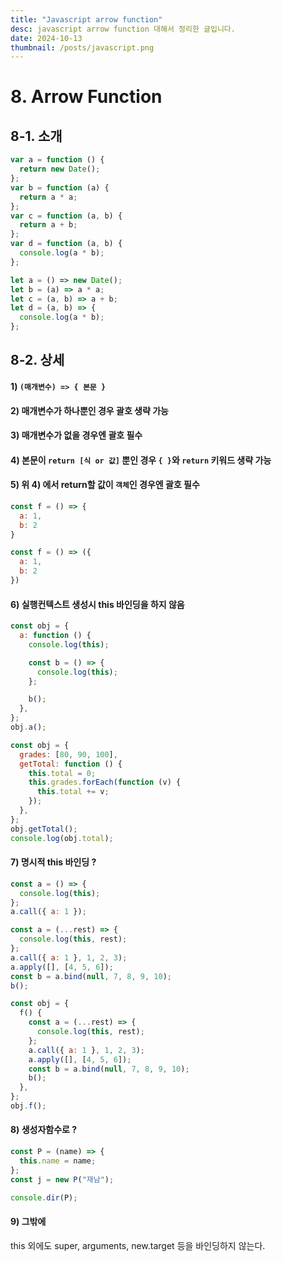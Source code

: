 ```yaml
---
title: "Javascript arrow function"
desc: javascript arrow function 대해서 정리한 글입니다.
date: 2024-10-13
thumbnail: /posts/javascript.png
---
```


# 8. Arrow Function

## 8-1. 소개

```js
var a = function () {
  return new Date();
};
var b = function (a) {
  return a * a;
};
var c = function (a, b) {
  return a + b;
};
var d = function (a, b) {
  console.log(a * b);
};
```

```js
let a = () => new Date();
let b = (a) => a * a;
let c = (a, b) => a + b;
let d = (a, b) => {
  console.log(a * b);
};
```

## 8-2. 상세

#### 1) `(매개변수) => { 본문 }`

#### 2) 매개변수가 하나뿐인 경우 괄호 생략 가능

#### 3) 매개변수가 없을 경우엔 괄호 필수

#### 4) 본문이 `return [식 or 값]` 뿐인 경우 `{ }`와 `return` 키워드 생략 가능

#### 5) 위 4) 에서 return할 값이 `객체`인 경우엔 괄호 필수

```js
const f = () => {
  a: 1,
  b: 2
}

const f = () => ({
  a: 1,
  b: 2
})
```

#### 6) 실행컨텍스트 생성시 this 바인딩을 하지 않음

```js
const obj = {
  a: function () {
    console.log(this);

    const b = () => {
      console.log(this);
    };

    b();
  },
};
obj.a();
```

```js
const obj = {
  grades: [80, 90, 100],
  getTotal: function () {
    this.total = 0;
    this.grades.forEach(function (v) {
      this.total += v;
    });
  },
};
obj.getTotal();
console.log(obj.total);
```

#### 7) 명시적 this 바인딩 ?

```js
const a = () => {
  console.log(this);
};
a.call({ a: 1 });
```

```js
const a = (...rest) => {
  console.log(this, rest);
};
a.call({ a: 1 }, 1, 2, 3);
a.apply([], [4, 5, 6]);
const b = a.bind(null, 7, 8, 9, 10);
b();
```

```js
const obj = {
  f() {
    const a = (...rest) => {
      console.log(this, rest);
    };
    a.call({ a: 1 }, 1, 2, 3);
    a.apply([], [4, 5, 6]);
    const b = a.bind(null, 7, 8, 9, 10);
    b();
  },
};
obj.f();
```

#### 8) 생성자함수로 ?

```js
const P = (name) => {
  this.name = name;
};
const j = new P("재남");

console.dir(P);
```

#### 9) 그밖에

this 외에도 super, arguments, new.target 등을 바인딩하지 않는다.
